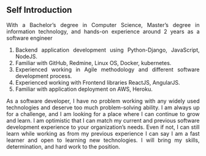 

<div style="text-align: justify;text-justify: inter-word;">

## Self Introduction

With a Bachelor’s degree in Computer Science, Master’s degree in information technology, and hands-on experience around 2 years as a software engineer

1.	Backend application development using Python-Django, JavaScript, NodeJS.
2.  Familiar with GitHub, Redmine, Linux OS, Docker, kubernetes.
3.  Experienced working in Agile methodology and different software development process. 
4.  Experienced working with Frontend libraries ReactJS, AngularJS.
5.	Familiar with application deployment on AWS, Heroku.


As a software developer, I have no problem working with any widely used technologies and deserve too much problem-solving ability. 
I am always up for a challenge, and I am looking for a place where I can continue to grow and learn.
I am optimistic that I can match my current and previous software development experience to your organization’s needs. Even if not, I can still learn while working as from my previous experience I can say I am a fast learner and open to learning new technologies. I will bring my skills, determination, and hard work to the position.

</div>